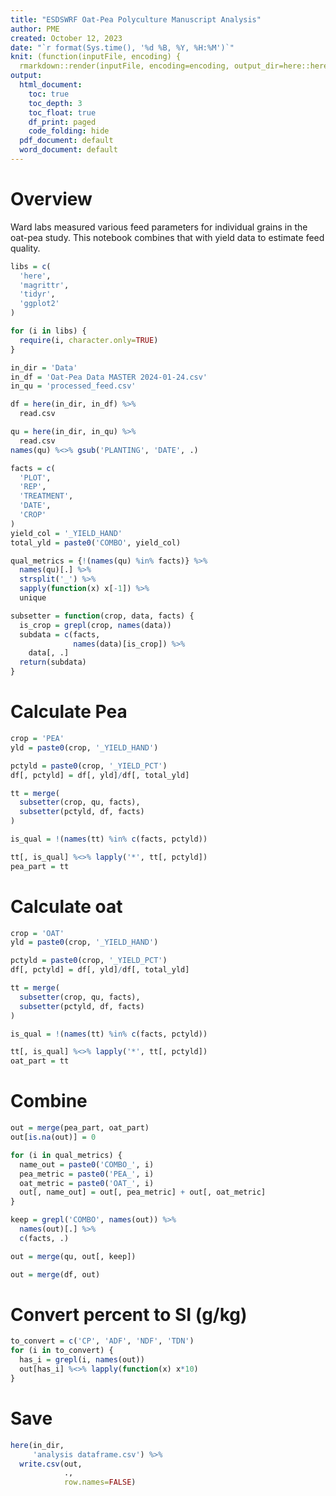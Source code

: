 ```yaml
---
title: "ESDSWRF Oat-Pea Polyculture Manuscript Analysis"
author: PME
created: October 12, 2023
date: "`r format(Sys.time(), '%d %B, %Y, %H:%M')`"
knit: (function(inputFile, encoding) {
  rmarkdown::render(inputFile, encoding=encoding, output_dir=here::here('Results'))})
output:
  html_document:
    toc: true
    toc_depth: 3
    toc_float: true
    df_print: paged
    code_folding: hide
  pdf_document: default
  word_document: default
---
```


# Overview
Ward labs measured various feed parameters for individual grains in the
oat-pea study. This notebook combines that with yield data to estimate
feed quality.

```r
libs = c(
  'here', 
  'magrittr',
  'tidyr',
  'ggplot2'
)

for (i in libs) {
  require(i, character.only=TRUE)
}
```

```r
in_dir = 'Data'
in_df = 'Oat-Pea Data MASTER 2024-01-24.csv'
in_qu = 'processed_feed.csv'

df = here(in_dir, in_df) %>% 
  read.csv

qu = here(in_dir, in_qu) %>% 
  read.csv
names(qu) %<>% gsub('PLANTING', 'DATE', .)
```

```r
facts = c(
  'PLOT',
  'REP',
  'TREATMENT',
  'DATE',
  'CROP'
)
yield_col = '_YIELD_HAND'
total_yld = paste0('COMBO', yield_col)

qual_metrics = {!(names(qu) %in% facts)} %>% 
  names(qu)[.] %>%
  strsplit('_') %>% 
  sapply(function(x) x[-1]) %>% 
  unique

subsetter = function(crop, data, facts) {
  is_crop = grepl(crop, names(data))
  subdata = c(facts,
              names(data)[is_crop]) %>% 
    data[, .]
  return(subdata)
}
```



# Calculate Pea
```r
crop = 'PEA'
yld = paste0(crop, '_YIELD_HAND')

pctyld = paste0(crop, '_YIELD_PCT')
df[, pctyld] = df[, yld]/df[, total_yld]

tt = merge(
  subsetter(crop, qu, facts),
  subsetter(pctyld, df, facts)
) 

is_qual = !(names(tt) %in% c(facts, pctyld))

tt[, is_qual] %<>% lapply('*', tt[, pctyld])
pea_part = tt
```

# Calculate oat
```r
crop = 'OAT'
yld = paste0(crop, '_YIELD_HAND')

pctyld = paste0(crop, '_YIELD_PCT')
df[, pctyld] = df[, yld]/df[, total_yld]

tt = merge(
  subsetter(crop, qu, facts),
  subsetter(pctyld, df, facts)
) 

is_qual = !(names(tt) %in% c(facts, pctyld))

tt[, is_qual] %<>% lapply('*', tt[, pctyld])
oat_part = tt
```

# Combine
```r
out = merge(pea_part, oat_part)
out[is.na(out)] = 0

for (i in qual_metrics) {
  name_out = paste0('COMBO_', i)
  pea_metric = paste0('PEA_', i)
  oat_metric = paste0('OAT_', i)
  out[, name_out] = out[, pea_metric] + out[, oat_metric]
}

keep = grepl('COMBO', names(out)) %>% 
  names(out)[.] %>% 
  c(facts, .)

out = merge(qu, out[, keep])

out = merge(df, out)
```

# Convert percent to SI (g/kg)
```r
to_convert = c('CP', 'ADF', 'NDF', 'TDN')
for (i in to_convert) {
  has_i = grepl(i, names(out))
  out[has_i] %<>% lapply(function(x) x*10)
}
```

# Save
```r
here(in_dir,
     'analysis dataframe.csv') %>%
  write.csv(out,
            ., 
            row.names=FALSE)
```



